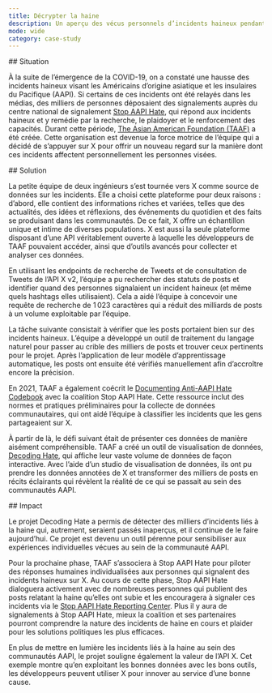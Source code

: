 ```yaml
---
title: Décrypter la haine
description: Un aperçu des vécus personnels d’incidents haineux pendant la pandémie de COVID‑19
mode: wide
category: case-study
---
```


<div id="situation">
  ## Situation
</div>

À la suite de l’émergence de la COVID-19, on a constaté une hausse des incidents haineux visant les Américains d’origine asiatique et les insulaires du Pacifique (AAPI). Si certains de ces incidents ont été relayés dans les médias, des milliers de personnes déposaient des signalements auprès du centre national de signalement [Stop AAPI Hate](https://stopaapihate.org/), qui répond aux incidents haineux et y remédie par la recherche, le plaidoyer et le renforcement des capacités. Durant cette période, [The Asian American Foundation (TAAF)](https://www.taaf.org/) a été créée. Cette organisation est devenue la force motrice de l’équipe qui a décidé de s’appuyer sur X pour offrir un nouveau regard sur la manière dont ces incidents affectent personnellement les personnes visées.

<div id="solution">
  ## Solution
</div>

La petite équipe de deux ingénieurs s’est tournée vers X comme source de données sur les incidents. Elle a choisi cette plateforme pour deux raisons : d’abord, elle contient des informations riches et variées, telles que des actualités, des idées et réflexions, des événements du quotidien et des faits se produisant dans les communautés. De ce fait, X offre un échantillon unique et intime de diverses populations. X est aussi la seule plateforme disposant d’une API véritablement ouverte à laquelle les développeurs de TAAF pouvaient accéder, ainsi que d’outils avancés pour collecter et analyser ces données. 

En utilisant les endpoints de recherche de Tweets et de consultation de Tweets de l’API X v2, l’équipe a pu rechercher des statuts de posts et identifier quand des personnes signalaient un incident haineux (et même quels hashtags elles utilisaient). Cela a aidé l’équipe à concevoir une requête de recherche de 1 023 caractères qui a réduit des milliards de posts à un volume exploitable par l’équipe. 

La tâche suivante consistait à vérifier que les posts portaient bien sur des incidents haineux. L’équipe a développé un outil de traitement du langage naturel pour passer au crible des milliers de posts et trouver ceux pertinents pour le projet. Après l’application de leur modèle d’apprentissage automatique, les posts ont ensuite été vérifiés manuellement afin d’accroître encore la précision. 

En 2021, TAAF a également coécrit le [Documenting Anti-AAPI Hate Codebook](https://stopaapihate.org/wp-content/uploads/2021/12/SAH-x-TAAF-Codebook-FINAL-2021-08-19.pdf) avec la coalition Stop AAPI Hate. Cette ressource inclut des normes et pratiques préliminaires pour la collecte de données communautaires, qui ont aidé l’équipe à classifier les incidents que les gens partageaient sur X. 

À partir de là, le défi suivant était de présenter ces données de manière aisément compréhensible. TAAF a créé un outil de visualisation de données, [Decoding Hate](https://decodinghate.taaf.org/), qui affiche leur vaste volume de données de façon interactive. Avec l’aide d’un studio de visualisation de données, ils ont pu prendre les données annotées de X et transformer des milliers de posts en récits éclairants qui révèlent la réalité de ce qui se passait au sein des communautés AAPI.

<div id="impact">
  ## Impact
</div>

Le projet Decoding Hate a permis de détecter des milliers d’incidents liés à la haine qui, autrement, seraient passés inaperçus, et il continue de le faire aujourd’hui. Ce projet est devenu un outil pérenne pour sensibiliser aux expériences individuelles vécues au sein de la communauté AAPI.

Pour la prochaine phase, TAAF s’associera à Stop AAPI Hate pour piloter des réponses humaines individualisées aux personnes qui signalent des incidents haineux sur X. Au cours de cette phase, Stop AAPI Hate dialoguera activement avec de nombreuses personnes qui publient des posts relatant la haine qu’elles ont subie et les encouragera à signaler ces incidents via le [Stop AAPI Hate Reporting Center](https://stopaapihate.org/). Plus il y aura de signalements à Stop AAPI Hate, mieux la coalition et ses partenaires pourront comprendre la nature des incidents de haine en cours et plaider pour les solutions politiques les plus efficaces. 

En plus de mettre en lumière les incidents liés à la haine au sein des communautés AAPI, le projet souligne également la valeur de l’API X. Cet exemple montre qu’en exploitant les bonnes données avec les bons outils, les développeurs peuvent utiliser X pour innover au service d’une bonne cause.